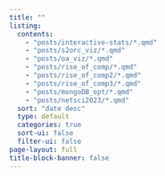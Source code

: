 ```yaml
---
title: ""
listing:
  contents:
    - "posts/interactive-stats/*.qmd"
    - "posts/s2orc_viz/*.qmd"
    - "posts/oa_viz/*.qmd"
    - "posts/rise_of_comp/*.qmd"
    - "posts/rise_of_comp2/*.qmd"
    - "posts/rise_of_comp3/*.qmd"
    - "posts/mongoDB_opt/*.qmd"
    - "posts/netsci2023/*.qmd"
  sort: "date desc"
  type: default
  categories: true
  sort-ui: false
  filter-ui: false
page-layout: full
title-block-banner: false
---
```



